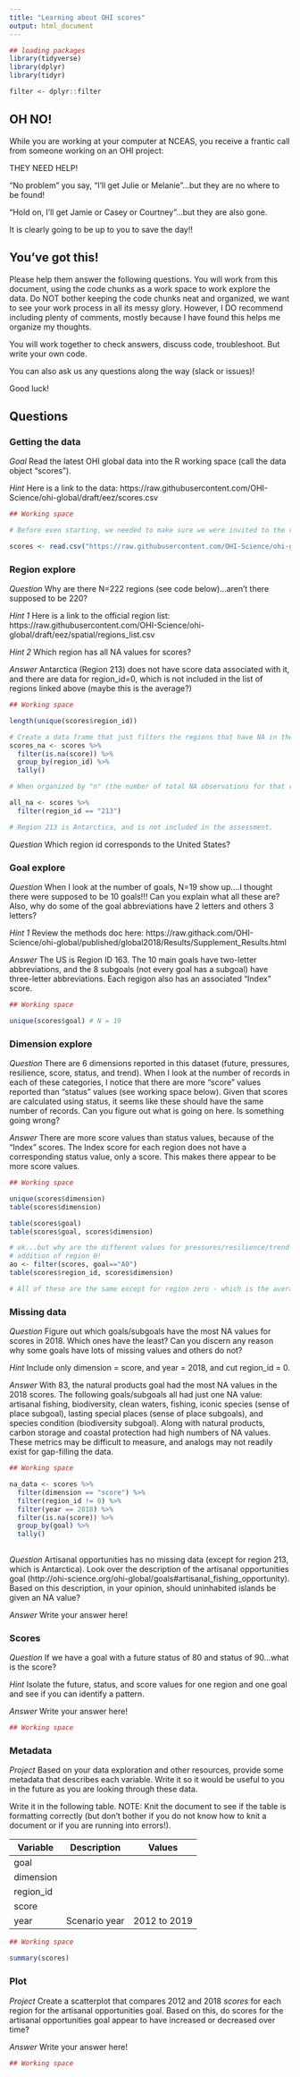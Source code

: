 ```yaml
---
title: "Learning about OHI scores"
output: html_document
---
```


```r
## loading packages
library(tidyverse)
library(dplyr)
library(tidyr)

filter <- dplyr::filter
```


## OH NO!
While you are working at your computer at NCEAS, you receive a frantic call from someone working on an OHI project:

THEY NEED HELP!

"No problem" you say, "I'll get Julie or Melanie"...but they are no where to be found!

"Hold on, I'll get Jamie or Casey or Courtney"...but they are also gone.

It is clearly going to be up to you to save the day!!

## You've got this!

Please help them answer the following questions.  You will work from this document, using the code chunks as a work space to work explore the data. Do NOT bother keeping the code chunks neat and organized, we want to see your work process in all its messy glory.  However, I DO recommend including plenty of comments, mostly because I have found this helps me organize my thoughts.   

You will work together to check answers, discuss code, troubleshoot.  But write your own code.  

You can also ask us any questions along the way (slack or issues)!

Good luck!

## Questions

### Getting the data

*Goal* Read the latest OHI global data into the R working space (call the data object "scores").

*Hint* Here is a link to the data: 
https://raw.githubusercontent.com/OHI-Science/ohi-global/draft/eez/scores.csv

```r
## Working space

# Before even starting, we needed to make sure we were invited to the repository and that we were logged into Github through the RStudio server. My username is "mollywillams", not mollywilliams >.< Now that I'm able 

scores <- read.csv("https://raw.githubusercontent.com/OHI-Science/ohi-global/draft/eez/scores.csv")

```

### Region explore

*Question* Why are there N=222 regions (see code below)...aren't there supposed to be 220?

*Hint 1* Here is a link to the official region list: https://raw.githubusercontent.com/OHI-Science/ohi-global/draft/eez/spatial/regions_list.csv

*Hint 2* Which region has all NA values for scores?

*Answer* Antarctica (Region 213) does not have score data associated with it, and there are data for region_id=0, which is not included in the list of regions linked above (maybe this is the average?)

```r
## Working space

length(unique(scores$region_id))

# Create a data frame that just filters the regions that have NA in the score category
scores_na <- scores %>%
  filter(is.na(score)) %>% 
  group_by(region_id) %>% 
  tally()

# When organized by "n" (the number of total NA observations for that region), the data frame shows that Region 213 had 880 NA values, almost twice as high as any other region. This led us to believe that this was the region with all NA values for scores. Filtering just this region confirmed this guess:

all_na <- scores %>% 
  filter(region_id == "213")

# Region 213 is Antarctica, and is not included in the assessment. 

```

*Question* Which region id corresponds to the United States?

### Goal explore

*Question * When I look at the number of goals, N=19 show up....I thought there were supposed to be 10 goals!!! Can you explain what all these are? Also, why do some of the goal abbreviations have 2 letters and others 3 letters?  

*Hint 1* Review the methods doc here: https://raw.githack.com/OHI-Science/ohi-global/published/global2018/Results/Supplement_Results.html

*Answer* The US is Region ID 163. The 10 main goals have two-letter abbreviations, and the 8 subgoals (not every goal has a subgoal) have three-letter abbreviations. Each regigon also has an associated "Index" score.

```r
## Working space

unique(scores$goal) # N = 19


```


### Dimension explore

*Question* There are 6 dimensions reported in this dataset (future, pressures, resilience, score, status, and trend).  When I look at the number of records in each of these categories, I notice that there are more "score" values reported than "status" values (see working space below). Given that scores are calculated using status, it seems like these should have the same number of records. Can you figure out what is going on here. Is something going wrong?  

*Answer* There are more score values than status values, because of the "Index" scores. The Index score for each region does not have a corresponding status value, only a score. This makes there appear to be more score values. 

```r
## Working space

unique(scores$dimension)
table(scores$dimension)

table(scores$goal)
table(scores$goal, scores$dimension)

# ok...but why are the different values for pressures/resilience/trend and future?
# addition of region 0!
ao <- filter(scores, goal=="AO")
table(scores$region_id, scores$dimension)

# All of these are the same except for region zero - which is the average for future and score dimensions across regions (?)
```


### Missing data

*Question* Figure out which goals/subgoals have the most NA values for scores in 2018.  Which ones have the least?  Can you discern any reason why some goals have lots of missing values and others do not?

*Hint* Include only dimension = score, and year = 2018, and cut region_id = 0.

*Answer* With 83, the natural products goal had the most NA values in the 2018 scores. The following goals/subgoals all had just one NA value: artisanal fishing, biodiversity, clean waters, fishing, iconic species (sense of place subgoal), lasting special places (sense of place subgoals), and species condition (biodiversity subgoal). Along with natural products, carbon storage and coastal protection had high numbers of NA values. These metrics may be difficult to measure, and analogs may not readily exist for gap-filling the data. 

```r
## Working space

na_data <- scores %>% 
  filter(dimension == "score") %>%
  filter(region_id != 0) %>%
  filter(year == 2018) %>% 
  filter(is.na(score)) %>% 
  group_by(goal) %>% 
  tally()
  

```

*Question* Artisanal opportunities has no missing data (except for region 213, which is Antarctica).  Look over the description of the artisanal opportunities goal (http://ohi-science.org/ohi-global/goals#artisanal_fishing_opportunity).  Based on this description, in your opinion, should uninhabited islands be given an NA value? 

*Answer* Write your answer here!

### Scores

*Question* If we have a goal with a future status of 80 and status of 90...what is the score?  

*Hint* Isolate the future, status, and score values for one region and one goal and see if you can identify a pattern.

*Answer* Write your answer here!

```r
## Working space


```


### Metadata

*Project* Based on your data exploration and other resources, provide some metadata that describes each variable.  Write it so it would be useful to you in the future as you are looking through these data.

Write it in the following table.  NOTE: Knit the document to see if the table is formatting correctly (but don't bother if you do not know how to knit a document or if you are running into errors!).

Variable   | Description                  | Values
---------- | ---------------------------- | ------------------------------
goal       |                              |
dimension  |                              | 
region_id  |                              | 
score      |                              |          
year       |  Scenario year               | 2012 to 2019 


```r
## Working space

summary(scores)

```


### Plot

*Project* Create a scatterplot that compares 2012 and 2018 *scores* for each region for the artisanal opportunities goal. Based on this, do scores for the artisanal opportunities goal appear to have increased or decreased over time? 

*Answer* Write your answer here!

```r
## Working space



```

